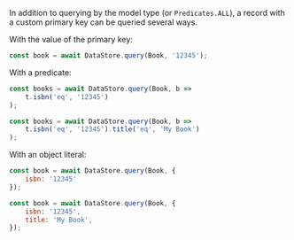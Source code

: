 In addition to querying by the model type (or `Predicates.ALL`), a record with a custom primary key can be queried several ways.

With the value of the primary key:
```js
const book = await DataStore.query(Book, '12345');
```

With a predicate:

<BlockSwitcher>
<Block name="Custom Primary Key">

```js
const books = await DataStore.query(Book, b =>
    t.isbn('eq', '12345')
);
```

</Block>
<Block name="Composite Key">

```js
const books = await DataStore.query(Book, b =>
    t.isbn('eq', '12345').title('eq', 'My Book')
);
```

</Block>
</BlockSwitcher>

With an object literal:

<BlockSwitcher>
<Block name="Custom Primary Key">

```js
const book = await DataStore.query(Book, { 
    isbn: '12345' 
});
```

</Block>
<Block name="Composite Key">

```js
const book = await DataStore.query(Book, {
    isbn: '12345',
    title: 'My Book',
});
```

</Block>
</BlockSwitcher>


